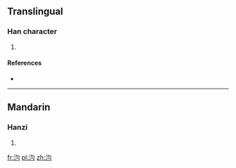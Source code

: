 ==Translingual==

===Han character===
{{Han char|rn=85|rad=水|as=04|sn=7|four=|canj=水心戈一 (EPIM), 水心一一 (EPMM)}}

# {{defn|Han|sort=水04}}

====References====
* {{Han ref|kx=0607.160|dkj=17158|dj=1001.030|hdz=31570.060|uh=6C6E|ud=27758}}

----

==Mandarin==

===Hanzi===
{{cmn-hanzi|pin=[[jūn]] ([[jun1]])|wg=chün<sup>1</sup>}}

# {{defn|lang=cmn|sort=水04}}

[[fr:汮]]
[[pl:汮]]
[[zh:汮]]